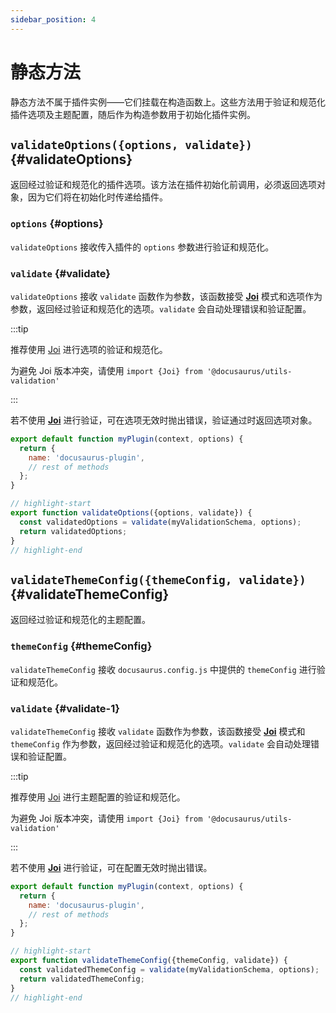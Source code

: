 ```yaml
---
sidebar_position: 4
---
```


# 静态方法

静态方法不属于插件实例——它们挂载在构造函数上。这些方法用于验证和规范化插件选项及主题配置，随后作为构造参数用于初始化插件实例。

## `validateOptions({options, validate})` {#validateOptions}

返回经过验证和规范化的插件选项。该方法在插件初始化前调用，必须返回选项对象，因为它们将在初始化时传递给插件。

### `options` {#options}

`validateOptions` 接收传入插件的 `options` 参数进行验证和规范化。

### `validate` {#validate}

`validateOptions` 接收 `validate` 函数作为参数，该函数接受 **[Joi](https://www.npmjs.com/package/joi)** 模式和选项作为参数，返回经过验证和规范化的选项。`validate` 会自动处理错误和验证配置。

:::tip

推荐使用 [Joi](https://www.npmjs.com/package/joi) 进行选项的验证和规范化。

为避免 Joi 版本冲突，请使用 `import {Joi} from '@docusaurus/utils-validation'`

:::

若不使用 **[Joi](https://www.npmjs.com/package/joi)** 进行验证，可在选项无效时抛出错误，验证通过时返回选项对象。

```js title="my-plugin/src/index.js"
export default function myPlugin(context, options) {
  return {
    name: 'docusaurus-plugin',
    // rest of methods
  };
}

// highlight-start
export function validateOptions({options, validate}) {
  const validatedOptions = validate(myValidationSchema, options);
  return validatedOptions;
}
// highlight-end
```

## `validateThemeConfig({themeConfig, validate})` {#validateThemeConfig}

返回经过验证和规范化的主题配置。

### `themeConfig` {#themeConfig}

`validateThemeConfig` 接收 `docusaurus.config.js` 中提供的 `themeConfig` 进行验证和规范化。

### `validate` {#validate-1}

`validateThemeConfig` 接收 `validate` 函数作为参数，该函数接受 **[Joi](https://www.npmjs.com/package/joi)** 模式和 `themeConfig` 作为参数，返回经过验证和规范化的选项。`validate` 会自动处理错误和验证配置。

:::tip

推荐使用 [Joi](https://www.npmjs.com/package/joi) 进行主题配置的验证和规范化。

为避免 Joi 版本冲突，请使用 `import {Joi} from '@docusaurus/utils-validation'`

:::

若不使用 **[Joi](https://www.npmjs.com/package/joi)** 进行验证，可在配置无效时抛出错误。

```js title="my-theme/src/index.js"
export default function myPlugin(context, options) {
  return {
    name: 'docusaurus-plugin',
    // rest of methods
  };
}

// highlight-start
export function validateThemeConfig({themeConfig, validate}) {
  const validatedThemeConfig = validate(myValidationSchema, options);
  return validatedThemeConfig;
}
// highlight-end
```
